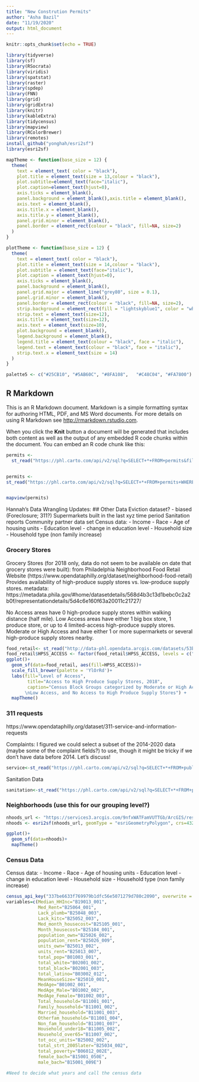 ```yaml
---
title: "New Constrution Permits"
author: "Asha Bazil"
date: "11/19/2020"
output: html_document
---
```


```r
knitr::opts_chunk$set(echo = TRUE)

library(tidyverse)
library(sf)
library(RSocrata)
library(viridis)
library(spatstat)
library(raster)
library(spdep)
library(FNN)
library(grid)
library(gridExtra)
library(knitr)
library(kableExtra)
library(tidycensus)
library(mapview)
library(RColorBrewer)
library(remotes)
install_github("yonghah/esri2sf")
library(esri2sf)
```


```r

mapTheme <- function(base_size = 12) {
  theme(
    text = element_text( color = "black"),
    plot.title = element_text(size = 13,colour = "black"),
    plot.subtitle=element_text(face="italic"),
    plot.caption=element_text(hjust=0),
    axis.ticks = element_blank(),
    panel.background = element_blank(),axis.title = element_blank(),
    axis.text = element_blank(),
    axis.title.x = element_blank(),
    axis.title.y = element_blank(),
    panel.grid.minor = element_blank(),
    panel.border = element_rect(colour = "black", fill=NA, size=2)
  )
}

plotTheme <- function(base_size = 12) {
  theme(
    text = element_text( color = "black"),
    plot.title = element_text(size = 14,colour = "black"),
    plot.subtitle = element_text(face="italic"),
    plot.caption = element_text(hjust=0),
    axis.ticks = element_blank(),
    panel.background = element_blank(),
    panel.grid.major = element_line("grey80", size = 0.1),
    panel.grid.minor = element_blank(),
    panel.border = element_rect(colour = "black", fill=NA, size=2),
    strip.background = element_rect(fill = "lightskyblue1", color = "white"),
    strip.text = element_text(size=12),
    axis.title = element_text(size=12),
    axis.text = element_text(size=10),
    plot.background = element_blank(),
    legend.background = element_blank(),
    legend.title = element_text(colour = "black", face = "italic"),
    legend.text = element_text(colour = "black", face = "italic"),
    strip.text.x = element_text(size = 14)
  )
}

palette5 <- c("#25CB10", "#5AB60C", "#8FA108",   "#C48C04", "#FA7800")
```
## R Markdown

This is an R Markdown document. Markdown is a simple formatting syntax for authoring HTML, PDF, and MS Word documents. For more details on using R Markdown see <http://rmarkdown.rstudio.com>.

When you click the **Knit** button a document will be generated that includes both content as well as the output of any embedded R code chunks within the document. You can embed an R code chunk like this:

```r
permits <- 
  st_read("https://phl.carto.com/api/v2/sql?q=SELECT+*+FROM+permits&filename=permits&format=geojson&skipfields=cartodb_id")


permits <- 
st_read("https://phl.carto.com/api/v2/sql?q=SELECT+*+FROM+permits+WHERE+permitissuedate+>=+'2010-01-01'+AND+permitissuedate+<+'2020-02-01'AND+typeofwork+=+'NEW+CONSTRUCTION'&filename=permits&format=geojson&skipfields=cartodb_id")


mapview(permits)

```



Hannah's Data Wrangling Updates:
## Other Data
Eviction dataset? - biased (Foreclosure; 311?)
Supermarkets built in the last xyz time period
Sanitation reports
Community partner data set
Census data: 
  - Income
  - Race
  - Age of housing units
  - Education level - change in education level
  - Household size
  - Household type (non family increase)

### Grocery Stores
Grocery Stores (for 2018 only, data do not seem to be available on date that grocery stores were built): from Philadelphia Neighborhood Food Retail Website (https://www.opendataphilly.org/dataset/neighborhood-food-retail)
Provides availability of high-produce supply stores vs. low-produce supply stores.
metadata: https://metadata.phila.gov/#home/datasetdetails/568d4b3c13d1bebc0c2a2b0f/representationdetails/5d4c6e160f63a20011c21727/

No Access areas have 0 high-produce supply stores within walking distance (half mile). Low Access areas have either 1 big box store, 1 produce store, or up to 4 limited-access high-produce supply stores. Moderate or High Access and have either 1 or more supermarkets or several high-produce supply stores nearby.
```r
food_retail<- st_read("http://data-phl.opendata.arcgis.com/datasets/53b8a1c653a74c92b2de23a5d7bf04a0_0.geojson")
food_retail$HPSS_ACCESS <- factor(food_retail$HPSS_ACCESS, levels = c("Moderate or High Access", "Low Access", "No Access", "NA"))
ggplot()+
  geom_sf(data=food_retail, aes(fill=HPSS_ACCESS))+
  scale_fill_brewer(palette = 'YlOrRd')+
  labs(fill="Level of Access",
        title="Access to High Produce Supply Stores, 2018",
        caption="Census Block Groups categorized by Moderate or High Access, 
       \nLow Access, and No Access to High Produce Supply Stores") +
  mapTheme()
```


### 311 requests 
https://www.opendataphilly.org/dataset/311-service-and-information-requests

Complaints: I figured we could select a subset of the 2014-2020 data (maybe some of the complaint fields?) to use, though it might be tricky if we don't have data before 2014. Let's discuss!
```r
service<-st_read("https://phl.carto.com/api/v2/sql?q=SELECT+*+FROM+public_cases_fc+WHERE+service_name+=+'Dangerous+Building+Complaint'&filename=service&format=geojson&skipfields=cartodb_id")
```

Sanitation Data
```r
sanitation<-st_read("https://phl.carto.com/api/v2/sql?q=SELECT+*+FROM+public_cases_fc+WHERE+service_name+=+'Sanitation+/+Dumpster+Violation'OR+service_name+=+'Illegal+Dumping'&filename=sanitation&format=geojson&skipfields=cartodb_id")
```

### Neighborhoods (use this for our grouping level?)
```r
nhoods_url <- "https://services3.arcgis.com/9nfxWATFamVUTTGb/ArcGIS/rest/services/PhillyNeighborhoodsOct2_WFL1/FeatureServer/0"
nhoods <- esri2sf(nhoods_url, geomType = "esriGeometryPolygon", crs=4326)

ggplot()+
  geom_sf(data=nhoods)+
  mapTheme()
```

### Census Data
Census data: 
  - Income
  - Race
  - Age of housing units
  - Education level - change in education level
  - Household size
  - Household type (non family increase)
```r
census_api_key("337be6633f769979b1dfc56e5071279d780c2090", overwrite = TRUE)
variables=c(Median_HHInc="B19013_001",
            Med_Rent="B25064_001",
            Lack_plumb="B25048_003",
            Lack_kitc="B25052_003",
            Med_month_housecost="B25105_001",
            Month_housecost="B25104_001",
            population_own="B25026_002",
            population_rent="B25026_009",
            units_own="B25013_002",
            units_rent="B25013_007",
            total_pop="B01003_001",
            total_white="B02001_002",
            total_black="B02001_003",
            total_latino="B03002_012",
            MeanHouseSize="B25010_001",
            MedAge="B01002_001",
            MedAge_Male="B01002_002",
            MedAge_Female="B01002_003",
            Total_household="B11001_001",
            Family_household="B11001_002",
            Married_household="B11001_003",
            Otherfam_household="B11001_004",
            Non_fam_household="B11001_007",
            Household_under18="B11005_002",
            Household_over65="B11007_002",
            tot_occ_units="B25002_002",
            total_strt_2005later="B25034_002",
            total_poverty="B06012_002E",
            female_bach="B15001_050E",
            male_bach="B15001_009E")

#Need to decide what years and call the census data
```